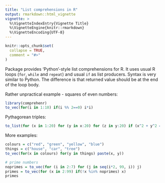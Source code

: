 ```yaml
---
title: "List comprehensions in R"
output: rmarkdown::html_vignette
vignette: >
  %\VignetteIndexEntry{Vignette Title}
  %\VignetteEngine{knitr::rmarkdown}
  %\VignetteEncoding{UTF-8}
---
```


```r
knitr::opts_chunk$set(
  collapse = TRUE,
  comment = "#>"
)
```

Package provides 'Python'-style list comprehensions for R. It uses usual R loops (`for`, `while` and `repeat`) and usual `if` as list producers. Syntax is very similar to Python. The difference is that returned value should be at the end of the loop body. 

Rather unpractical example - squares of even numbers:
```r
library(comprehenr)
to_vec(for(i in 1:10) if(i %% 2==0) i*i)
```
Pythagorean triples:
```r
to_list(for (x in 1:20) for (y in x:20) for (z in y:20) if (x^2 + y^2 == z^2) c(x, y, z))
```
More examples:
```r
colours = c("red", "green", "yellow", "blue")
things = c("house", "car", "tree")
to_vec(for(x in colours) for(y in things) paste(x, y))

# prime numbers
noprimes = to_vec(for (i in 2:7) for (j in seq(i*2, 99, i)) j)
primes = to_vec(for (x in 2:99) if(!x %in% noprimes) x)
primes
```
